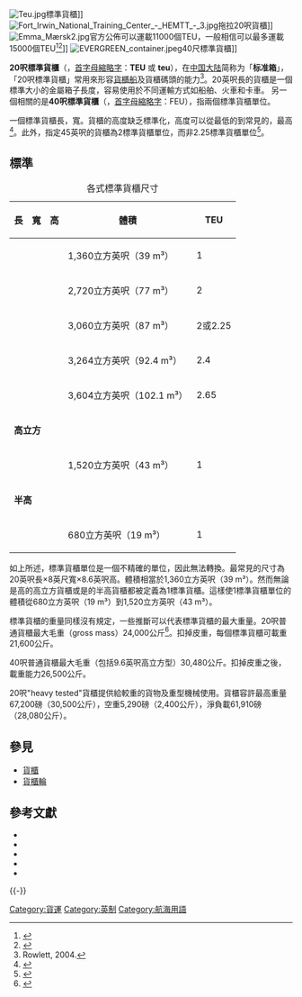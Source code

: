 {{Request translation|time=2020-10-19T17:30:34+00:00}}
{{Tone|time=2020-10-19T17:30:34+00:00}}
{{noteTA
|1=zh-cn:集装箱; zh-tw:貨櫃; zh-hk:貨櫃; zh-sg:集装箱；
|2=zh-hk:馬士基;zh-cn:马士基;zh-tw:快桅;
|3=zh-hk:呎;zh-cn:英尺;zh-tw:呎;
}}
[[File:Teu.jpg|thumb]]標準貨櫃]]
[[File:Fort_Irwin_National_Training_Center_-_HEMTT_-_3.jpg|thumb]]拖拉20呎貨櫃]]
[[File:Emma_Mærsk2.jpg|thumb]]官方公佈可以運載11000個TEU，一般相信可以最多運載15000個TEU<ref>{{cite press release |url=http://media.maersk.com/en/PressReleases/2006/namegiving+L203.htm |title=Namegiving of newbuilding L 203 |date=2006-12-08 |publisher=Odense Steel Shipyard |archiveurl=https://web.archive.org/web/20070713100229/http://media.maersk.com/en/pressreleases/2006/namegiving+l203.htm |archivedate=2007-07-13 |access-date=2008-05-16 }}</ref><ref>{{Harvard reference |Surname=Koepf| Given=Pam |Title=Overachievers We Love |Journal=[[Popular_Science|Popular Science]] |Volume=269 |Issue=6 |Year=2006 |Page=24}}</ref>]]
[[File:EVERGREEN_container.jpeg|thumb]]40尺標準貨櫃]]

'''20呎標準貨櫃'''（{{lang-en|Twenty-foot Equivalent Unit}}，[[首字母縮略字|首字母縮略字]]：'''TEU''' 或 '''teu'''），在[[中国大陆|中国大陆]]简称为「'''标准箱'''」，「20呎標準貨櫃」常用來形容[[貨櫃船|貨櫃船]]及貨櫃碼頭的能力<ref name="Rowlett">Rowlett, 2004.</ref>。20英呎長的貨櫃是一個標準大小的金屬箱子長度，容易使用於不同運輸方式如船舶、火車和卡車{{r|Rowlett}}。
另一個相關的是'''40呎標準貨櫃'''（{{lang-en|forty-foot equivalent unit}}，[[首字母縮略字|首字母縮略字]]：FEU），指兩個標準貨櫃單位。

一個標準貨櫃長{{convert|20|ft|m|2}}，寬{{convert|8|ft|m|2}}{{r|Rowlett}}。貨櫃的高度缺乏標準化，高度可以從最低的{{convert|4.25|ft|m|2}}到常見的{{convert|8.5|ft|m|2}}，最高{{convert|9.5|ft|m|2}}<ref name="dam">{{cite web |url=http://www.damovers.com/container-shipping/ |title=Container Shipping |accessdate=2008-03-22 |author=|date=|work=damovers.com |publisher=damovers.com |archive-date=2008-03-27 |archive-url=https://web.archive.org/web/20080327223129/http://www.damovers.com/container-shipping/ |dead-url=no }}</ref>。此外，指定45英呎的貨櫃為2標準貨櫃單位，而非2.25標準貨櫃單位<ref name="bs">{{cite web |url=http://businesspeek.com/manufacturing/shipping-containers.html |title=Shipping Container Basics |accessdate=2008-03-22 |author=businesspeek.com |date=2006 |work=businesspeek.com |publisher=businesspeek.com |archive-date=2020-02-17 |archive-url=https://web.archive.org/web/20200217133950/http://businesspeek.com/manufacturing/shipping-containers.html |dead-url=no }}</ref>。

==標準==
{|class="wikitable" style="font-size:95%;"
|+各式標準貨櫃尺寸
|-
!長
!寬
!高
!體積
!TEU
|-
|{{convert|20|ft|m|lk=on|2}}
|{{convert|8|ft|m|lk=on|2}}
|{{convert|8.6|ft|m|lk=on|2}}
|1,360立方英呎（39 m³）
|1
|-
|{{convert|40|ft|m|2}}
|{{convert|8|ft|m|2}}
|{{convert|8.6|ft|m|2}}
|2,720立方英呎（77 m³）
|2
|-
|{{convert|45|ft|m|2}}
|{{convert|8|ft|m|2}}
|{{convert|8.6|ft|m|2}}
|3,060立方英呎（87 m³）
|2{{r|bs}}或2.25
|-
|{{convert|48|ft|m|2}}
|{{convert|8|ft|m|2}}
|{{convert|8.6|ft|m|2}}
|3,264立方英呎（92.4 m³）
|2.4
|-
|{{convert|53|ft|m|2}}
|{{convert|8|ft|m|2}}
|{{convert|8.6|ft|m|2}}
|3,604立方英呎（102.1 m³）
|2.65
|-
|colspan=5 bgcolor="WhiteSmoke"|'''高立方'''
|-
|{{convert|20|ft|m|2}}
|{{convert|8|ft|m|2}}
|{{convert|9.6|ft|m|2}}
|1,520立方英呎（43 m³）
|1{{r|dam}}
|-
|colspan=5 bgcolor="WhiteSmoke"|'''半高'''
|-
|{{convert|20|ft|m|2}}
|{{convert|8|ft|m|2}}
|{{convert|4.3|ft|m|2}}
|680立方英呎（19 m³）
|1{{r|dam}}
|}

如上所述，標準貨櫃單位是一個不精確的單位，因此無法轉換。最常見的尺寸為20英呎長×8英尺寬×8.6英呎高。體積相當於1,360立方英呎（39 m³）。然而無論是{{convert|9.6|ft|m|2}}高的高立方貨櫃或是{{convert|4.3|ft|m|2}}的半高貨櫃都被定義為1標準貨櫃{{r|dam|bs}}。這樣使1標準貨櫃單位的體積從680立方英呎（19 m³）到1,520立方英呎（43 m³）。

標準貨櫃的重量同樣沒有規定，一些推斷可以代表標準貨櫃的最大重量。20呎普通貨櫃最大毛重（gross mass）24,000公斤<ref name="emase">{{cite web |url=http://www.emase.co.uk/data/cont.html |title=Shipping containers |publisher=Emase |accessdate=2007-02-10 |archiveurl=https://web.archive.org/web/20090420143514/http://emase.co.uk/data/cont.html |archivedate=2009-04-20 }}</ref>。扣掉皮重，每個標準貨櫃可載重21,600公斤{{r|emase}}。

40呎普通貨櫃最大毛重（包括9.6英呎高立方型）30,480公斤{{r|emase}}。扣掉皮重之後，載重能力26,500公斤{{r|emase}}。

20呎"heavy tested"貨櫃提供給較重的貨物及重型機械使用。貨櫃容許最高重量67,200磅（30,500公斤），空重5,290磅（2,400公斤），淨負載61,910磅（28,080公斤）。

==參見==
* [[貨櫃|貨櫃]]
* [[貨櫃輪|貨櫃輪]]

==參考文獻==
{{reflist}}
{{refbegin|2}}
* {{cite web |url=http://circa.europa.eu/irc/dsis/bmethods/info/data/new/coded/en/gl000976.htm |title=Glossary: TEU (Twenty-foot Equivalent Unit) |accessdate=2008-03-20 |author=CIRCA |date=2008 |publisher=The European Commission |archiveurl=https://web.archive.org/web/20080414090251/http://circa.europa.eu/irc/dsis/bmethods/info/data/new/coded/en/gl000976.htm |archivedate=2008-04-14 }}
* {{cite web |url=http://www.unc.edu/~rowlett/units/dictT.html |title=How Many? A Dictionary of Units of Measurement |accessdate=2008-03-20 |last=Rowlett |first=Russ |coauthors=University of North Carolina at Chapel Hill |date=2000 |publisher=University of North Carolina at Chapel Hill |archive-date=2008-03-21 |archive-url=https://web.archive.org/web/20080321070443/http://www.unc.edu/~rowlett/units/dictT.html |dead-url=no }}
* {{cite web |url=http://www.businessdictionary.com/definition/twenty-foot-equivalent-unit-TEU.html |title=twenty-foot equivalent unit (TEU) |accessdate=2008-03-20 |author=BusinessDictionary.com |date=2008 |publisher=BusinessDictionary.com |archive-date=2020-08-09 |archive-url=https://web.archive.org/web/20200809204427/http://www.businessdictionary.com/definition/twenty-foot-equivalent-unit-TEU.html |dead-url=no }}
* {{cite journal |last=Bohlman |first=Michael |url=http://www.iso.org/iso/container0109.pdf |title=ISO's container standards are nothing but good news |accessdate=2008-03-20 |work=ISO Bulletin |publisher=International Organisation for Standardisation |pages=15 |archiveurl=https://web.archive.org/web/20080409165027/http://www.iso.org/iso/container0109.pdf |archivedate=2008-04-09 |date=September 2001|dead-url=no }}
* {{cite web |url=http://stats.oecd.org/glossary/detail.asp?ID=4313 |title=Twenty Foot Equivalent Unit (TEU) |accessdate=2008-03-20 |author=Organisation for Economic Co-operation and Development |coauthors=|date=2002-06-19 |work=Glossary of Statistical Terms |publisher=Organisation for Economic Co-operation and Development |archive-date=2007-06-10 |archive-url=https://web.archive.org/web/20070610140625/http://stats.oecd.org/glossary/detail.asp?ID=4313 |dead-url=no }}
{{refend}}
{{-}}
{{Ship measurements}}

[[Category:貨運|Category:貨運]]
[[Category:英制|Category:英制]]
[[Category:航海用語|Category:航海用語]]